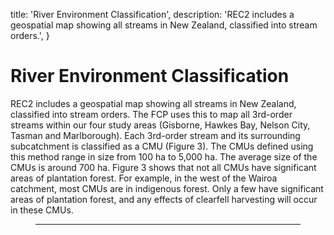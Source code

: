 

  title: 'River Environment Classification',
  description:
    'REC2 includes a geospatial map showing all streams in New Zealand, classified into stream orders.',
}

# River Environment Classification

REC2 includes a geospatial map showing all streams in New Zealand, classified into stream orders. The FCP uses this to map all 3rd-order streams within our four study areas (Gisborne, Hawkes Bay, Nelson City, Tasman and Marlborough).  Each 3rd-order stream and its surrounding subcatchment is classified as a CMU (Figure 3). The CMUs defined using this method range in size from 100 ha to 5,000 ha. The average size of the CMUs is around 700 ha. Figure 3 shows that not all CMUs have significant areas of plantation forest.  For example, in the west of the Wairoa catchment, most CMUs are in indigenous forest. Only a few have significant areas of plantation forest, and any effects of clearfell harvesting will occur in these CMUs.

<Figure src={riversOrder} alt="" caption="Figure 3. The Wairoa catchment in Hawkes Bay, showing CMUs as well as the main (stream order 3 and higher) branches of the Wairoa River." />

***
